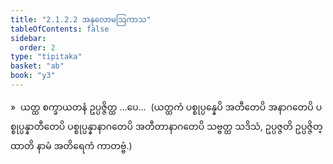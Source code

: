 ```yaml
---
title: "2.1.2.2 အနုလောမဩကာသ"
tableOfContents: false
sidebar:
  order: 2
type: "tipitaka"
basket: "ab"
book: "y3"
---
```



<DynamicBreadcrumb />

<Division number="40" book="y3" e="ch" v="33" p="91">

<Paragraph number="486" book="y3">
»  ယတ္ထ စက္ခာယတနံ ဥပ္ပဇ္ဇိတ္ထ …ပေ…  (ယတ္ထကံ ပစ္စုပ္ပန္နေပိ အတီတေပိ အနာဂတေပိ ပစ္စုပ္ပန္နာတီတေပိ ပစ္စုပ္ပန္နာနာဂတေပိ အတီတာနာဂတေပိ သဗ္ဗတ္ထ သဒိသံ, ဥပ္ပဇ္ဇတိ ဥပ္ပဇ္ဇိတ္ထာတိ နာမံ အတိရေကံ ကာတဗ္ဗံ.)
</Paragraph>
</Division>